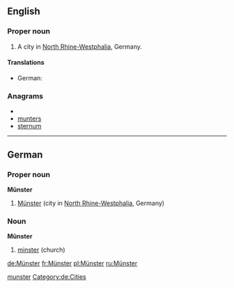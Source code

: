 ==English==

===Proper noun===
{{infl|en|proper noun}}

# A city in [[North Rhine-Westphalia]], Germany.

====Translations====
* German: {{t+|de|Münster}}

===Anagrams===
* {{alphagram|emnrstu}}
* [[munters#English|munters]]
* [[sternum#English|sternum]]

[[Category:English terms spelled with Ü|munster]]

----

==German==
{{wikipedia}}
{{wikipedia|lang=de}}
{{wikipedia|lang=de|Münster (Kirche)}}
{{wikipedia|lang=de|Münster (Westfalen)}}

===Proper noun===
'''Münster'''

# [[Münster#English|Münster]] (city in [[North Rhine-Westphalia]], Germany)

===Noun===
'''Münster'''

# [[minster]] (church)

[[Category:de:Cities]]

[[de:Münster]]
[[fr:Münster]]
[[pl:Münster]]
[[ru:Münster]]